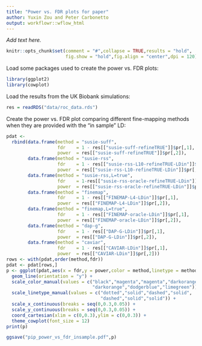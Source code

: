 ```yaml
---
title: "Power vs. FDR plots for paper"
author: Yuxin Zou and Peter Carbonetto
output: workflowr::wflow_html
---
```


*Add text here.*

```r
knitr::opts_chunk$set(comment = "#",collapse = TRUE,results = "hold",
                      fig.show = "hold",fig.align = "center",dpi = 120)
```

Load some packages used to create the power vs. FDR plots:

```r
library(ggplot2)
library(cowplot)
```

Load the results from the UK Biobank simulations:

```r
res = readRDS("data/roc_data.rds")
```

Create the power vs. FDR plot comparing different fine-mapping methods
when they are provided with the "in sample" LD:

```r
pdat <-
  rbind(data.frame(method = "susie-suff",
                   fdr    = 1 - res[["susie-suff-refineTRUE"]]$pr[,1],
			       power  = res[["susie-suff-refineTRUE"]]$pr[,2]),
        data.frame(method = "susie-rss",
                   fdr    = 1 - res[["susie-rss-L10-refineTRUE-LDin"]]$pr[,1],
                   power  = res[["susie-rss-L10-refineTRUE-LDin"]]$pr[,2]),
        data.frame(method = "susie-rss,L=true",
                   fdr    = 1-res[["susie-rss-oracle-refineTRUE-LDin"]]$pr[,1],
                   power  = res[["susie-rss-oracle-refineTRUE-LDin"]]$pr[,2]),
        data.frame(method = "finemap",
                   fdr    = 1 - res[["FINEMAP-L4-LDin"]]$pr[,1],
                   power  = res[["FINEMAP-L4-LDin"]]$pr[,2]),
        data.frame(method = "finemap,L=true",
                   fdr    = 1 - res[["FINEMAP-oracle-LDin"]]$pr[,1],
                   power  = res[["FINEMAP-oracle-LDin"]]$pr[,2]),
        data.frame(method = "dap-g",
                   fdr    = 1 - res[["DAP-G-LDin"]]$pr[,1],
                   power  = res[["DAP-G-LDin"]]$pr[,2]),
        data.frame(method = "caviar",
                   fdr    = 1 - res[["CAVIAR-LDin"]]$pr[,1],
                   power  = res[["CAVIAR-LDin"]]$pr[,2]))
rows <- with(pdat,order(method,fdr))
pdat <- pdat[rows,]
p <- ggplot(pdat,aes(x = fdr,y = power,color = method,linetype = method)) +
  geom_line(orientation = "y") +
  scale_color_manual(values = c("black","magenta","magenta","darkorange",
                                "darkorange","dodgerblue","limegreen")) +
  scale_linetype_manual(values = c("dotted","solid","dashed","solid",
                                   "dashed","solid","solid")) +
  scale_x_continuous(breaks = seq(0,0.3,0.05)) +
  scale_y_continuous(breaks = seq(0,0.3,0.05)) +
  coord_cartesian(xlim = c(0,0.3),ylim = c(0,0.3)) +
  theme_cowplot(font_size = 12)
print(p)
```

```r
ggsave("pip_power_vs_fdr_insample.pdf",p)
```
